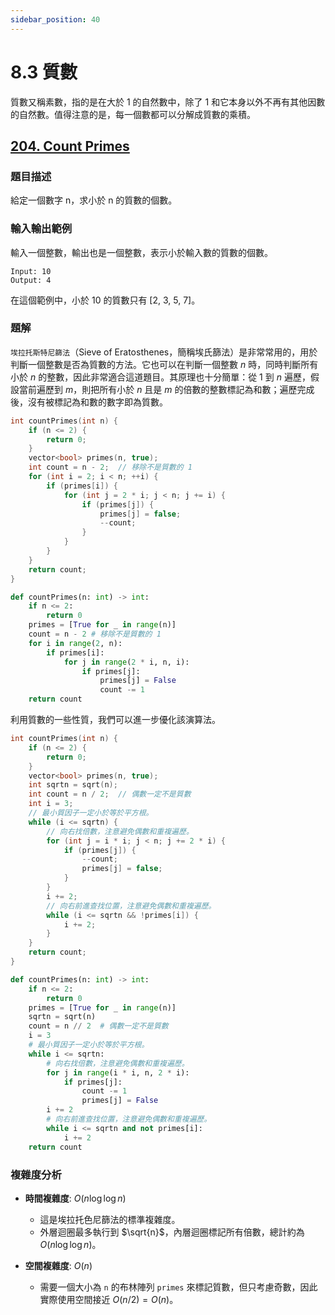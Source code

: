 ```yaml
---
sidebar_position: 40
---
```


# 8.3 質數

質數又稱素數，指的是在大於 1 的自然數中，除了 1 和它本身以外不再有其他因數的自然數。值得注意的是，每一個數都可以分解成質數的乘積。

## [204. Count Primes](https://leetcode.com/problems/count-primes/)

### 題目描述

給定一個數字 n，求小於 n 的質數的個數。

### 輸入輸出範例

輸入一個整數，輸出也是一個整數，表示小於輸入數的質數的個數。

```
Input: 10
Output: 4
```

在這個範例中，小於 10 的質數只有 [2, 3, 5, 7]。

### 題解

`埃拉托斯特尼篩法`（Sieve of Eratosthenes，簡稱埃氏篩法）是非常常用的，用於判斷一個整數是否為質數的方法。它也可以在判斷一個整數 $n$ 時，同時判斷所有小於 $n$ 的整數，因此非常適合這道題目。其原理也十分簡單：從 $1$ 到 $n$ 遍歷，假設當前遍歷到 $m$，則把所有小於 $n$ 且是 $m$ 的倍數的整數標記為和數；遍歷完成後，沒有被標記為和數的數字即為質數。

<Tabs>
<TabItem value="cpp" label="C++">

```cpp
int countPrimes(int n) {
    if (n <= 2) {
        return 0;
    }
    vector<bool> primes(n, true);
    int count = n - 2;  // 移除不是質數的 1
    for (int i = 2; i < n; ++i) {
        if (primes[i]) {
            for (int j = 2 * i; j < n; j += i) {
                if (primes[j]) {
                    primes[j] = false;
                    --count;
                }
            }
        }
    }
    return count;
}
```

</TabItem>
<TabItem value="py" label="Python">

```py
def countPrimes(n: int) -> int:
    if n <= 2:
        return 0
    primes = [True for _ in range(n)]
    count = n - 2 # 移除不是質數的 1
    for i in range(2, n):
        if primes[i]:
            for j in range(2 * i, n, i):
                if primes[j]:
                    primes[j] = False
                    count -= 1
    return count
```

</TabItem>

</Tabs>

利用質數的一些性質，我們可以進一步優化該演算法。

<Tabs>
<TabItem value="cpp" label="C++">

```cpp
int countPrimes(int n) {
    if (n <= 2) {
        return 0;
    }
    vector<bool> primes(n, true);
    int sqrtn = sqrt(n);
    int count = n / 2;  // 偶數一定不是質數
    int i = 3;
    // 最小質因子一定小於等於平方根。
    while (i <= sqrtn) {
        // 向右找倍數，注意避免偶數和重複遍歷。
        for (int j = i * i; j < n; j += 2 * i) {
            if (primes[j]) {
                --count;
                primes[j] = false;
            }
        }
        i += 2;
        // 向右前進查找位置，注意避免偶數和重複遍歷。
        while (i <= sqrtn && !primes[i]) {
            i += 2;
        }
    }
    return count;
}
```

</TabItem>
<TabItem value="py" label="Python">

```py
def countPrimes(n: int) -> int:
    if n <= 2:
        return 0
    primes = [True for _ in range(n)]
    sqrtn = sqrt(n)
    count = n // 2  # 偶數一定不是質數
    i = 3
    # 最小質因子一定小於等於平方根。
    while i <= sqrtn:
        # 向右找倍數，注意避免偶數和重複遍歷。
        for j in range(i * i, n, 2 * i):
            if primes[j]:
                count -= 1
                primes[j] = False
        i += 2
        # 向右前進查找位置，注意避免偶數和重複遍歷。
        while i <= sqrtn and not primes[i]:
            i += 2
    return count
```

</TabItem>

</Tabs>

### 複雜度分析

- **時間複雜度**: $O(n \log \log n)$  
  - 這是埃拉托色尼篩法的標準複雜度。  
  - 外層迴圈最多執行到 $\sqrt{n}$，內層迴圈標記所有倍數，總計約為 $O(n \log \log n)$。

- **空間複雜度**: $O(n)$  
  - 需要一個大小為 `n` 的布林陣列 `primes` 來標記質數，但只考慮奇數，因此實際使用空間接近 $O(n/2) = O(n)$。
